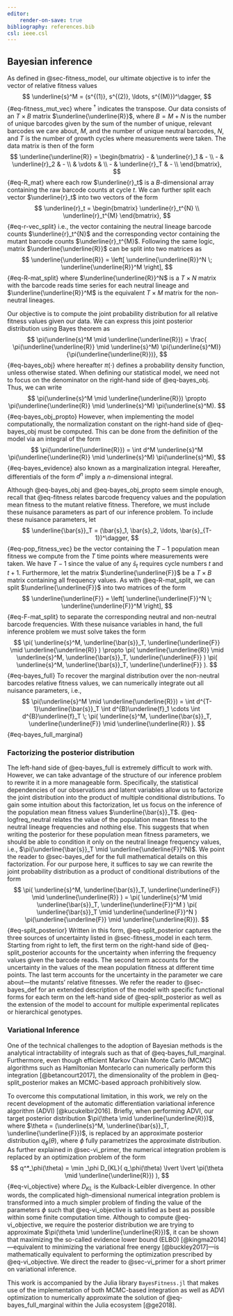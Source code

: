 ```yaml
---
editor:
    render-on-save: true
bibliography: references.bib
csl: ieee.csl
---
```

## Bayesian inference {#sec-bayesian_inference}

As defined in @sec-fitness_model, our ultimate objective is to infer the vector
of relative fitness values
$$
\underline{s}^M = (s^{(1)}, s^{(2)}, \ldots, s^{(M)})^\dagger,
$${#eq-fitness_mut_vec}
where $^\dagger$ indicates the transpose. Our data consists of an $T \times B$
matrix $\underline{\underline{R}}$, where $B = M + N$ is the number of unique
barcodes given by the sum of the number of unique, relevant barcodes we care
about, $M$, and the number of unique neutral barcodes, $N$, and $T$ is the
number of growth cycles where measurements were taken. The data matrix is then
of the form
$$
\underline{\underline{R}} = \begin{bmatrix}
- & \underline{r}_1 & - \\
- & \underline{r}_2 & - \\
 & \vdots & \\
- & \underline{r}_T & - \\
\end{bmatrix},
$${#eq-R_mat}
where each row $\underline{r}_t$ is a $B$-dimensional array containing the raw
barcode counts at cycle $t$. We can further split each vector $\underline{r}_t$
into two vectors of the form
$$
\underline{r}_t = \begin{bmatrix}
\underline{r}_t^{N} \\
\underline{r}_t^{M}
\end{bmatrix},
$${#eq-r-vec_split}
i.e., the vector containing the neutral lineage barcode counts
$\underline{r}_t^{N}$ and the corresponding vector containing the mutant barcode
counts $\underline{r}_t^{M}$. Following the same logic, matrix
$\underline{\underline{R}}$ can be split into two matrices as
$$
\underline{\underline{R}} = \left[ 
\underline{\underline{R}}^N \; \underline{\underline{R}}^M
\right],
$${#eq-R-mat_split}
where $\underline{\underline{R}}^N$ is a $T \times N$ matrix with the barcode
reads time series for each neutral lineage and $\underline{\underline{R}}^M$ is
the equivalent $T \times M$ matrix for the non-neutral lineages.

Our objective is to compute the joint probability distribution for all relative
fitness values given our data. We can express this joint posterior distribution
using Bayes theorem as
$$
\pi(\underline{s}^M \mid \underline{\underline{R}}) = \frac{
\pi(\underline{\underline{R}} \mid \underline{s}^M) 
\pi(\underline{s}^M)}
{\pi(\underline{\underline{R}})},
$${#eq-bayes_obj}
where hereafter $\pi(\cdot)$ defines a probability density function, unless
otherwise stated. When defining our statistical model, we need not to focus on
the denominator on the right-hand side of @eq-bayes_obj. Thus, we can write
$$
\pi(\underline{s}^M \mid \underline{\underline{R}}) \propto
\pi(\underline{\underline{R}} \mid \underline{s}^M) 
\pi(\underline{s}^M).
$${#eq-bayes_obj_propto}
However, when implementing the model computationally, the normalization constant
on the right-hand side of @eq-bayes_obj must be computed. This can be done from
the definition of the model via an integral of the form
$$
\pi(\underline{\underline{R}}) = \int d^M \underline{s}^M
\pi(\underline{\underline{R}} \mid \underline{s}^M) 
\pi(\underline{s}^M),
$${#eq-bayes_evidence}
also known as a marginalization integral. Hereafter, differentials of the form
$d^n$ imply a $n$-dimensional integral.

Although @eq-bayes_obj and @eq-bayes_obj_propto seem simple enough, recall that
@eq-fitness relates barcode frequency values and the population mean fitness to
the mutant relative fitness. Therefore, we must include these nuisance
parameters as part of our inference problem. To include these nuisance
parameters, let 
$$
\underline{\bar{s}}_T = (\bar{s}_1, \bar{s}_2, \ldots, \bar{s}_{T-1})^\dagger,
$${#eq-pop_fitness_vec}
be the vector containing the $T-1$ population mean fitness we compute from the
$T$ time points where measurements were taken. We have $T-1$ since the value
of any $\bar{s}_t$ requires cycle numbers $t$ and $t+1$. Furthermore, let the
matrix $\underline{\underline{F}}$ be a $T \times B$ matrix containing all
frequency values. As with @eq-R-mat_split, we can split
$\underline{\underline{F}}$ into two matrices of the form
$$
\underline{\underline{F}} = \left[ 
\underline{\underline{F}}^N \; \underline{\underline{F}}^M
\right],
$${#eq-F-mat_split}
to separate the corresponding neutral and non-neutral barcode frequencies. With
these nuisance variables in hand, the full inference problem we must solve takes
the form
$$
\pi(
    \underline{s}^M, \underline{\bar{s}}_T, \underline{\underline{F}} \mid
    \underline{\underline{R}}
) \propto
\pi(
    \underline{\underline{R}} \mid
    \underline{s}^M, \underline{\bar{s}}_T, \underline{\underline{F}}
)
\pi(
    \underline{s}^M, \underline{\bar{s}}_T, \underline{\underline{F}}
).
$${#eq-bayes_full}
To recover the marginal distribution over the non-neutral barcodes relative
fitness values, we can numerically integrate out all nuisance parameters, i.e.,
$$
\pi(\underline{s}^M \mid \underline{\underline{R}}) =
\int d^{T-1}\underline{\bar{s}}_T
\int d^{B}\underline{f}_1 \cdots
\int d^{B}\underline{f}_T
\;
\pi(
    \underline{s}^M, \underline{\bar{s}}_T, \underline{\underline{F}} \mid
    \underline{\underline{R}}
).
$${#eq-bayes_full_marginal}

### Factorizing the posterior distribution {#seq-split_posterior}

The left-hand side of @eq-bayes_full is extremely difficult to work with.
However, we can take advantage of the structure of our inference problem to
rewrite it in a more manageable form. Specifically, the statistical dependencies
of our observations and latent variables allow us to factorize the joint
distribution into the product of multiple conditional distributions. To gain
some intuition about this factorization, let us focus on the inference of the
population mean fitness values $\underline{\bar{s}}_T$. @eq-logfreq_neutral
relates the value of the population mean fitness to the neutral lineage
frequencies and nothing else. This suggests that when writing the posterior for
these population mean fitness parameters, we should be able to condition it only
on the neutral lineage frequency values, i.e., $\pi(\underline{\bar{s}}_T \mid
\underline{\underline{F}}^N)$. We point the reader to @sec-bayes_def for the
full mathematical details on this factorization. For our purpose here, it
suffices to say we can rewrite the joint probability distribution as a product
of conditional distributions of the form
$$
\pi(
    \underline{s}^M, \underline{\bar{s}}_T, \underline{\underline{F}} \mid
    \underline{\underline{R}}
) =
\pi(
    \underline{s}^M \mid \underline{\bar{s}}_T, \underline{\underline{F}}^M
)
\pi(
    \underline{\bar{s}}_T \mid \underline{\underline{F}}^N
)
\pi(\underline{\underline{F}} \mid \underline{\underline{R}}).
$${#eq-split_posterior}
Written in this form, @eq-split_posterior captures the three sources of
uncertainty listed in @sec-fitness_model in each term. Starting from right to
left, the first term on the right-hand side of @eq-split_posterior accounts for
the uncertainty when inferring the frequency values given the barcode reads. The
second term accounts for the uncertainty in the values of the mean population
fitness at different time points. The last term accounts for the uncertainty in
the parameter we care about---the mutants' relative fitnesses. We refer the
reader to @sec-bayes_def for an extended description of the model with specific
functional forms for each term on the left-hand side of @eq-split_posterior as
well as the extension of the model to account for multiple experimental
replicates or hierarchical genotypes.

### Variational Inference

One of the technical challenges to the adoption of Bayesian methods is the
analytical intractability of integrals such as that of @eq-bayes_full_marginal.
Furthermore, even though efficient Markov Chain Monte Carlo (MCMC) algorithms
such as Hamiltonian Montecarlo can numerically perform this integration
[@betancourt2017], the dimensionality of the problem in @eq-split_posterior
makes an MCMC-based approach prohibitively slow.

To overcome this computational limitation, in this work, we rely on the recent
development of the automatic differentiation variational inference algorithm
(ADVI) [@kucukelbir2016]. Briefly, when performing ADVI, our target posterior
distribution $\pi(\theta \mid \underline{\underline{R}})$, where $\theta =
(\underline{s}^M, \underline{\bar{s}}_T, \underline{\underline{F}})$, is
replaced by an approximate posterior distribution $q_\phi(\theta)$, where $\phi$
fully parametrizes the approximate distribution. As further explained in
@sec-vi_primer, the numerical integration problem is replaced by an optimization
problem of the form
$$
q^*_\phi(\theta) = \min _\phi
D_{KL}(
    q_\phi(\theta) \lvert \lvert
    \pi(\theta \mid \underline{\underline{R}})
),
$${#eq-vi_objective}
where $D_{KL}$ is the Kulback-Leibler divergence. In other words, the
complicated high-dimensional numerical integration problem is transformed into a
much simpler problem of finding the value of the parameters $\phi$ such that
@eq-vi_objective is satisfied as best as possible within some finite computation
time. Although to compute @eq-vi_objective, we require the posterior
distribution we are trying to approximate $\pi(\theta \mid
\underline{\underline{R}})$, it can be shown that maximizing the so-called
evidence lower bound (ELBO) [@kingma2014]---equivalent to minimizing the
variational free energy [@buckley2017]---is mathematically equivalent to
performing the optimization prescribed by @eq-vi_objective. We direct the reader
to @sec-vi_primer for a short primer on variational inference.

This work is accompanied by the Julia library `BayesFitness.jl` that makes use
of the implementation of both MCMC-based integration as well as ADVI
optimization to numerically approximate the solution of @eq-bayes_full_marginal
within the Julia ecosystem [@ge2018].